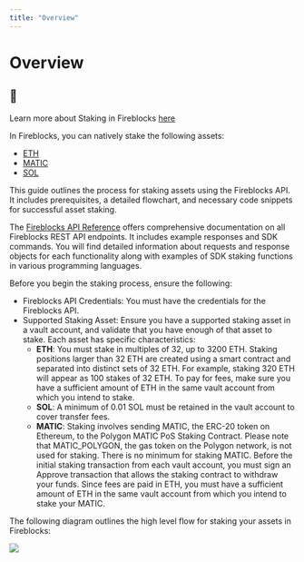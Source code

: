 ```yaml
---
title: "Overview"
---
```

  
  # Overview

<Info>

## 📘

Learn more about Staking in Fireblocks [here](/docs/stake-assets)



</Info>

In Fireblocks, you can natively stake the following assets:

*   [ETH](https://support.fireblocks.io/hc/en-us/articles/8757586323740-Staking-ETH)
*   [MATIC](https://support.fireblocks.io/hc/en-us/articles/11948105257500-Staking-MATIC)
*   [SOL](https://support.fireblocks.io/hc/en-us/articles/6991638294172-Staking-SOL)

This guide outlines the process for staking assets using the Fireblocks API. It includes prerequisites, a detailed flowchart, and necessary code snippets for successful asset staking.

The [Fireblocks API Reference](/reference/getchains) offers comprehensive documentation on all Fireblocks REST API endpoints. It includes example responses and SDK commands. You will find detailed information about requests and response objects for each functionality along with examples of SDK staking functions in various programming languages.

Before you begin the staking process, ensure the following:

*   Fireblocks API Credentials: You must have the credentials for the Fireblocks API.
*   Supported Staking Asset: Ensure you have a supported staking asset in a vault account, and validate that you have enough of that asset to stake. Each asset has specific characteristics:
    *   **ETH**: You must stake in multiples of 32, up to 3200 ETH. Staking positions larger than 32 ETH are created using a smart contract and separated into distinct sets of 32 ETH. For example, staking 320 ETH will appear as 100 stakes of 32 ETH. To pay for fees, make sure you have a sufficient amount of ETH in the same vault account from which you intend to stake.
    *   **SOL**: A minimum of 0.01 SOL must be retained in the vault account to cover transfer fees.
    *   **MATIC**: Staking involves sending MATIC, the ERC-20 token on Ethereum, to the Polygon MATIC PoS Staking Contract. Please note that MATIC\_POLYGON, the gas token on the Polygon network, is not used for staking. There is no minimum for staking MATIC. Before the initial staking transaction from each vault account, you must sign an Approve transaction that allows the staking contract to withdraw your funds. Since fees are paid in ETH, you must have a sufficient amount of ETH in the same vault account from which you intend to stake your MATIC.

  

The following diagram outlines the high level flow for staking your assets in Fireblocks:

![](https://files.readme.io/01e254a-Screenshot_2024-07-03_at_22.55.16.png)